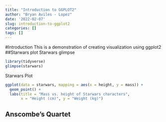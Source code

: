 ```yaml
---
title: "Introduction to GGPLOT2"
author: "Bryan Aviles - Lopez"
date: '2022-02-07'
slug: introduction-to-ggplot2
categories: []
tags: []
---
```


#Introduction
This is a demonstration of creating visualization using ggplot2
##Starwars plot
Starwars glimpse
```r
library(tidyverse)
glimpse(starwars)
```


Starwars Plot
```r
ggplot(data = starwars, mapping = aes(x = height, y = mass)) +
  geom_point() +
  labs(title = "Mass vs. height of Starwars characters",
       x = "Height (cm)", y = "Weight (kg)")
```

## Anscombe's Quartet